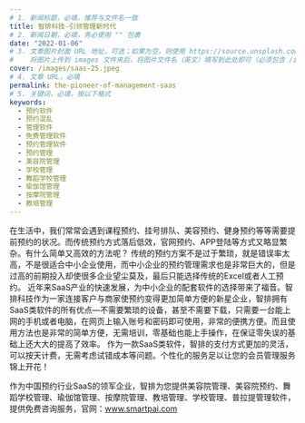 ```yaml
---
# 1. 新闻标题，必填，推荐与文件名一致
title: 智排科技-引领管理新时代
# 2. 新闻日期，必填，务必使用 "" 包裹
date: "2022-01-06"
# 3. 文章图片封面 URL 地址，可选；如果为空，则使用 https://source.unsplash.com/800x450/?city
#    将图片上传到 images 文件夹后，将图片文件名（英文）填写到此处即可（必须包含 /images/ 前缀）
cover: /images/saas-25.jpeg
# 4. 文章 URL，必填
permalink: the-pioneer-of-management-saas
# 5. 关键词，必填，按以下格式
keywords:
  - 预约软件
  - 预约混乱
  - 管理软件
  - 免费管理软件
  - 预约管理软件
  - 预约管理
  - 美容院管理
  - 学校管理
  - 舞蹈学校管理
  - 瑜伽馆管理
  - 按摩院管理
  - 教培管理
---
```

  
在生活中，我们常常会遇到课程预约、挂号排队、美容预约、健身预约等等需要提前预约的状况。而传统预约方式落后低效，官网预约、APP登陆等方式又略显繁杂。有什么简单又高效的方法呢？
传统的预约方案不是过于繁琐，就是错误率太高，不是很适合中小企业使用，而中小企业的预约管理需求也是非常巨大的，但是过高的前期投入却使很多企业望尘莫及，最后只能选择传统的Excel或者人工预约。
近年来SaaS产业的快速发展，为中小企业的配套软件的选择带来了福音。智排科技作为一家连接客户与商家使预约变得更加简单方便的新星企业，智排拥有SaaS类软件的所有优点—不需要繁琐的设备，甚至不需要下载，只需要一台能上网的手机或者电脑，在网页上输入账号和密码即可使用，非常的便携方便。而且使用方法也是非常的简单方便，无需培训，零基础也能上手操作，在保证零失误的基础上还大大的提高了效率。
作为一款SaaS类软件，智排的支付方式更加的灵活，可以按天计费，无需考虑试错成本等问题。个性化的服务足以让您的会员管理服务锦上开花！

作为中国预约行业SaaS的领军企业，智排为您提供美容院管理、美容院预约、舞蹈学校管理、瑜伽馆管理、按摩院管理、教培管理、学校管理、普拉提管理软件，提供免费咨询服务，官网：www.smartpai.com